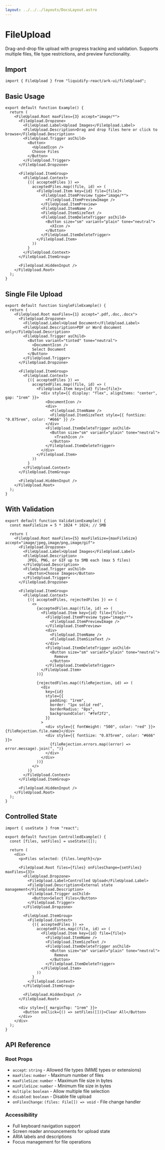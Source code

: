 ```yaml
---
layout: ../../../layouts/DocsLayout.astro
---
```


# FileUpload

Drag-and-drop file upload with progress tracking and validation. Supports multiple files, file type restrictions, and preview functionality.

## Import

```tsx
import { FileUpload } from "liquidify-react/ark-ui/fileUpload";
```

## Basic Usage

```tsx
export default function Example() {
  return (
    <FileUpload.Root maxFiles={3} accept="image/*">
      <FileUpload.Dropzone>
        <FileUpload.Label>Upload Images</FileUpload.Label>
        <FileUpload.Description>Drag and drop files here or click to browse</FileUpload.Description>
        <FileUpload.Trigger asChild>
          <Button>
            <UploadIcon />
            Choose Files
          </Button>
        </FileUpload.Trigger>
      </FileUpload.Dropzone>

      <FileUpload.ItemGroup>
        <FileUpload.Context>
          {({ acceptedFiles }) =>
            acceptedFiles.map((file, id) => (
              <FileUpload.Item key={id} file={file}>
                <FileUpload.ItemPreview type="image/*">
                  <FileUpload.ItemPreviewImage />
                </FileUpload.ItemPreview>
                <FileUpload.ItemName />
                <FileUpload.ItemSizeText />
                <FileUpload.ItemDeleteTrigger asChild>
                  <Button size="sm" variant="plain" tone="neutral">
                    <XIcon />
                  </Button>
                </FileUpload.ItemDeleteTrigger>
              </FileUpload.Item>
            ))
          }
        </FileUpload.Context>
      </FileUpload.ItemGroup>

      <FileUpload.HiddenInput />
    </FileUpload.Root>
  );
}
```

## Single File Upload

```tsx
export default function SingleFileExample() {
  return (
    <FileUpload.Root maxFiles={1} accept=".pdf,.doc,.docx">
      <FileUpload.Dropzone>
        <FileUpload.Label>Upload Document</FileUpload.Label>
        <FileUpload.Description>PDF or Word document only</FileUpload.Description>
        <FileUpload.Trigger asChild>
          <Button variant="tinted" tone="neutral">
            <DocumentIcon />
            Select Document
          </Button>
        </FileUpload.Trigger>
      </FileUpload.Dropzone>

      <FileUpload.ItemGroup>
        <FileUpload.Context>
          {({ acceptedFiles }) =>
            acceptedFiles.map((file, id) => (
              <FileUpload.Item key={id} file={file}>
                <div style={{ display: "flex", alignItems: "center", gap: "1rem" }}>
                  <DocumentIcon />
                  <div>
                    <FileUpload.ItemName />
                    <FileUpload.ItemSizeText style={{ fontSize: "0.875rem", color: "#666" }} />
                  </div>
                  <FileUpload.ItemDeleteTrigger asChild>
                    <Button size="sm" variant="plain" tone="neutral">
                      <TrashIcon />
                    </Button>
                  </FileUpload.ItemDeleteTrigger>
                </div>
              </FileUpload.Item>
            ))
          }
        </FileUpload.Context>
      </FileUpload.ItemGroup>

      <FileUpload.HiddenInput />
    </FileUpload.Root>
  );
}
```

## With Validation

```tsx
export default function ValidationExample() {
  const maxFileSize = 5 * 1024 * 1024; // 5MB

  return (
    <FileUpload.Root maxFiles={5} maxFileSize={maxFileSize} accept="image/jpeg,image/png,image/gif">
      <FileUpload.Dropzone>
        <FileUpload.Label>Upload Images</FileUpload.Label>
        <FileUpload.Description>
          JPEG, PNG, or GIF up to 5MB each (max 5 files)
        </FileUpload.Description>
        <FileUpload.Trigger asChild>
          <Button>Choose Images</Button>
        </FileUpload.Trigger>
      </FileUpload.Dropzone>

      <FileUpload.ItemGroup>
        <FileUpload.Context>
          {({ acceptedFiles, rejectedFiles }) => (
            <>
              {acceptedFiles.map((file, id) => (
                <FileUpload.Item key={id} file={file}>
                  <FileUpload.ItemPreview type="image/*">
                    <FileUpload.ItemPreviewImage />
                  </FileUpload.ItemPreview>
                  <div>
                    <FileUpload.ItemName />
                    <FileUpload.ItemSizeText />
                  </div>
                  <FileUpload.ItemDeleteTrigger asChild>
                    <Button size="sm" variant="plain" tone="neutral">
                      Remove
                    </Button>
                  </FileUpload.ItemDeleteTrigger>
                </FileUpload.Item>
              ))}

              {rejectedFiles.map((fileRejection, id) => (
                <div
                  key={id}
                  style={{
                    padding: "1rem",
                    border: "1px solid red",
                    borderRadius: "8px",
                    backgroundColor: "#fef2f2",
                  }}
                >
                  <div style={{ fontWeight: "500", color: "red" }}>{fileRejection.file.name}</div>
                  <div style={{ fontSize: "0.875rem", color: "#666" }}>
                    {fileRejection.errors.map((error) => error.message).join(", ")}
                  </div>
                </div>
              ))}
            </>
          )}
        </FileUpload.Context>
      </FileUpload.ItemGroup>

      <FileUpload.HiddenInput />
    </FileUpload.Root>
  );
}
```

## Controlled State

```tsx
import { useState } from "react";

export default function ControlledExample() {
  const [files, setFiles] = useState([]);

  return (
    <div>
      <p>Files selected: {files.length}</p>

      <FileUpload.Root files={files} onFilesChange={setFiles} maxFiles={3}>
        <FileUpload.Dropzone>
          <FileUpload.Label>Controlled Upload</FileUpload.Label>
          <FileUpload.Description>External state management</FileUpload.Description>
          <FileUpload.Trigger asChild>
            <Button>Select Files</Button>
          </FileUpload.Trigger>
        </FileUpload.Dropzone>

        <FileUpload.ItemGroup>
          <FileUpload.Context>
            {({ acceptedFiles }) =>
              acceptedFiles.map((file, id) => (
                <FileUpload.Item key={id} file={file}>
                  <FileUpload.ItemName />
                  <FileUpload.ItemSizeText />
                  <FileUpload.ItemDeleteTrigger asChild>
                    <Button size="sm" variant="plain" tone="neutral">
                      Remove
                    </Button>
                  </FileUpload.ItemDeleteTrigger>
                </FileUpload.Item>
              ))
            }
          </FileUpload.Context>
        </FileUpload.ItemGroup>

        <FileUpload.HiddenInput />
      </FileUpload.Root>

      <div style={{ marginTop: "1rem" }}>
        <Button onClick={() => setFiles([])}>Clear All</Button>
      </div>
    </div>
  );
}
```

## API Reference

### Root Props

- `accept`: `string` - Allowed file types (MIME types or extensions)
- `maxFiles`: `number` - Maximum number of files
- `maxFileSize`: `number` - Maximum file size in bytes
- `minFileSize`: `number` - Minimum file size in bytes
- `multiple`: `boolean` - Allow multiple file selection
- `disabled`: `boolean` - Disable file upload
- `onFilesChange`: `(files: File[]) => void` - File change handler

### Accessibility

- Full keyboard navigation support
- Screen reader announcements for upload state
- ARIA labels and descriptions
- Focus management for file operations
